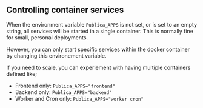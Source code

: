 ## Controlling container services
When the environment variable `Publica_APPS` is not set, or is set to an empty string, all
services will be started in a single container. This is normally fine for small, personal deployments.

However, you can only start specific services within the docker container by changing this environement variable.

If you need to scale, you can experiement with having multiple containers defined like;
- Frontend only: `Publica_APPS="frontend"`
- Backend only: `Publica_APPS="backend"`
- Worker and Cron only: `Publica_APPS="worker cron"`
